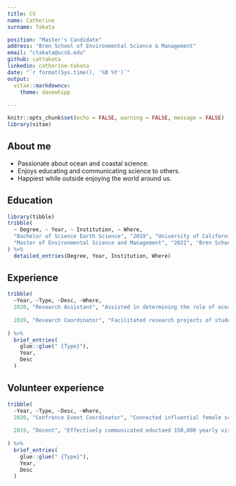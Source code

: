 ```yaml
---
title: CV
name: Catherine
surname: Takata

position: "Master's Candidate"
address: "Bren School of Environmental Science & Management"
email: "ctakata@ucsb.edu"
github: cattakata
linkedin: catherine-takata
date: "`r format(Sys.time(), '%B %Y')`"
output:
  vitae::markdowncv:
    theme: davewhipp
   
---
```


```r
knitr::opts_chunk$set(echo = FALSE, warning = FALSE, message = FALSE)
library(vitae)
```

## About me

 * Passionate about ocean and coastal science. 
 * Enjoys educating and communicating science to others.
 * Happiest while outside enjoying the world around us.

## Education

```r
library(tibble)
tribble(
  ~ Degree, ~ Year, ~ Institution, ~ Where,
  "Bachelor of Science Earth Science", "2019", "University of California, Santa Cruz", "Santa Cruz, CA",
  "Master of Environmental Science and Management", "2022", "Bren School of Environmental Science & Management", "Santa Barbara, CA"
) %>% 
  detailed_entries(Degree, Year, Institution, Where)
```

## Experience 

```r
tribble(
  ~Year, ~Type, ~Desc, ~Where,
  2020, "Research Assistant", "Assisted in determining the role of ocean processes in past climate variability", "UC Santa Cruz, Department of Ocean Science",
  
  2019, "Research Coordinator", "Facilitated research projects of students and faculty of multiple UCSC biology departments", "Joseph M. Long Marine Laboratory, Santa Cruz, CA"
  
) %>% 
  brief_entries(
    glue::glue(" {Type}"),
    Year, 
    Desc
  )
```

## Volunteer experience 

```r
tribble(
  ~Year, ~Type, ~Desc, ~Where,
  2020, "Confrence Event Coordinator", "Connected influential female scientists with the next generation of ocean ambassadors", "Ocean Institute, Dana Point, CA",
  
  2019, "Docent", "Effectively communicated eductaed 150,000 yearly visitors on marine science and stewardship", "Santa Cruz, CA"
  
) %>% 
  brief_entries(
    glue::glue(" {Type}"),
    Year, 
    Desc
  )
```

